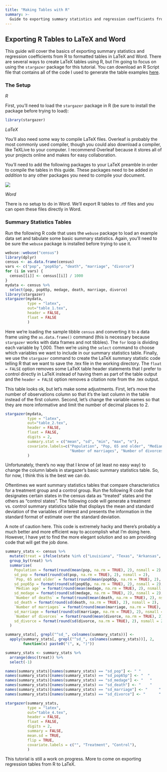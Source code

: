 ```yaml
---
title: "Making Tables with R"
summary: >-
  Guide to exporting summary statistics and regression coefficients from R to LaTeX and Word
---
```


## Exporting R Tables to LaTeX and Word

This guide will cover the basics of exporting summary statistics and regression coefficients from R to formatted tables in LaTeX and Word. There are several ways to create LaTeX tables using R, but I'm going to focus on using the `stargazer` package for this tutorial. You can download an R Script file that contains all of the code I used to generate the table examples [here](/resources/table_examples.R).

### The Setup

*R*

First, you'll need to load the `stargazer` package in R (be sure to install the package before trying to load):

```r
library(stargazer)
```

*LaTeX*

You'll also need some way to compile LaTeX files. Overleaf is probably the most commonly used compiler, though you could also download a compiler, like TeXLive to your computer. I recommend Overleaf because it stores all of your projects online and makes for easy collaboration.

You'll need to add the following packages to your LaTeX preamble in order to compile the tables in this guide. These packages need to be added *in addition* to any other packages you need to compile your document.

![](/img/latex_preamble.png){fig-alt="Latex Preamble"}

*Word*

There is no setup to do in Word. We'll export R tables to .rtf files and you can open these files directly in Word.


### Summary Statistics Tables

Run the following R code that uses the `webuse` package to load an example data set and tabulate some basic summary statistics. Again, you'll need to be sure the `webuse` package is installed before trying to use it.

```r
webuse::webuse("census")
library(dplyr)
census <- as.data.frame(census)
vars <- c("pop", "pop65p", "death", "marriage", "divorce")
for (i in vars) {
  census[[i]] <- census[[i]] / 1000
}
mydata <- census %>%
  select(pop, pop65p, medage, death, marriage, divorce)
library(stargazer)
stargazer(mydata, 
          type = "latex", 
          out="table_1.tex", 
          header = FALSE, 
          float = FALSE
          )
```

Here we're loading the sample tibble `census` and converting it to a data frame using the `as.data.frame()` command (this is necessary because `stargazer` works with data frames and not tibbles). The `for` loop is dividing each variable by 1,000. Then we're using the `select` command to choose which variables we want to include in our summary statistics table. Finally, we use the `stargazer` command to create the LaTeX summary statistic code telling R that we want to save the .tex file in the working directory. The `float = FALSE` option removes some LaTeX table header statements that I prefer to control directly in LaTeX instead of having them as part of the table output and the `header = FALSE` option removes a citation note from the .tex output.

This table looks ok, but let's make some adjustments. First, let's move the number of observations column so that it's the last column in the table instead of the first column. Second, let's change the variable names so that they are more informative and limit the number of decimal places to 2.

```r
stargazer(mydata, 
          type = "latex", 
          out="table_2.tex", 
          header = FALSE, 
          float = FALSE, 
          digits = 2, 
          summary.stat = c("mean", "sd", "min", "max", "n"),
          covariate.labels=c("Population", "Pop, 65 and older", "Median age", "Number of deaths", 
                             "Number of marriages", "Number of divorces")
          )
```


Unfortunately, there's no way that I know of (at least no easy way) to change the column labels in stargazer's basic summary statistics table. So, for now, I think this is the best we can do. 

Oftentimes we want summary statistics tables that compare characteristics for a treatment group and a control group. Run the following R code that designates certain states in the census data as "treated" states and the others as "control states". The following code will generate a treatment vs. control summary statistics table that displays the mean and standard deviation of the variables of interest and presents the information in the standard format of estimate over the standard deviation. 

A note of caution here. This code is extremely hacky and there's probably a much better and more efficient way to accomplish what I'm doing here. However, I have yet to find the more elegant solution and so am providing code that will get the job done.

```r
summary_stats <- census %>%
  mutate(treat = ifelse(state %in% c("Louisiana", "Texas", "Arkansas", "Mississippi"), 1, 0)) %>%
  group_by(treat) %>%
  summarise(
    Population = format(round(mean(pop, na.rm = TRUE), 2), nsmall = 2),
    sd_pop = format(round(sd(pop, na.rm = TRUE), 2), nsmall = 2),
    `Pop, 65 and older` = format(round(mean(pop65p, na.rm = TRUE), 2), nsmall = 2),
    sd_pop65p = format(round(sd(pop65p, na.rm = TRUE), 2), nsmall = 2),
    `Median age` = format(round(mean(medage, na.rm = TRUE), 2), nsmall = 2),
    sd_medage = format(round(sd(medage, na.rm = TRUE), 2), nsmall = 2),
    `Number of deaths` = format(round(mean(death, na.rm = TRUE), 2), nsmall = 2),
    sd_death = format(round(sd(death, na.rm = TRUE), 2), nsmall = 2),
    `Number of marriages` = format(round(mean(marriage, na.rm = TRUE), 2), nsmall = 2),
    sd_marriage = format(round(sd(marriage, na.rm = TRUE), 2), nsmall = 2),
    `Number of divorces` = format(round(mean(divorce, na.rm = TRUE), 2), nsmall = 2),
    sd_divorce = format(round(sd(divorce, na.rm = TRUE), 2), nsmall = 2)
  )

summary_stats[, grepl("^sd_", colnames(summary_stats))] <- 
  apply(summary_stats[, grepl("^sd_", colnames(summary_stats))], 2, 
        function(x) paste0("(", x, ")"))

summary_stats <- summary_stats %>%
  arrange(desc(treat)) %>%
  select(-1)

names(summary_stats)[names(summary_stats) == "sd_pop"] <- " "
names(summary_stats)[names(summary_stats) == "sd_pop65p"] <- "  "
names(summary_stats)[names(summary_stats) == "sd_medage"] <- "   "
names(summary_stats)[names(summary_stats) == "sd_death"] <- "    "
names(summary_stats)[names(summary_stats) == "sd_marriage"] <- "     "
names(summary_stats)[names(summary_stats) == "sd_divorce"] <- "      "

stargazer(summary_stats, 
          type = "latex", 
          out="table_4.tex", 
          header = FALSE, 
          float = FALSE, 
          digits = 2, 
          summary = FALSE,
          mean.sd = TRUE,
          flip = TRUE,
          covariate.labels = c("", "Treatment", "Control"),
          )
```


This tutorial is still a work on progress. More to come on exporting regression tables from R to LaTeX.

